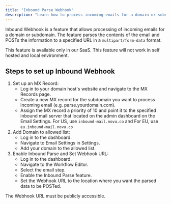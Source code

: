 ```yaml
---
title: "Inbound Parse Webhook"
description: "Learn how to process incoming emails for a domain or subdomain"
---
```


Inbound Webhook is a feature that allows processing of incoming emails for a domain or subdomain. The feature parses the contents of the email and POSTs the information to a specified URL in a `multipart/form-data` format.

<Note>
  This feature is available only in our SaaS. This feature will not work in self
  hosted and local environment.
</Note>

## Steps to set up Inbound Webhook

1. Set up an MX Record:
   - Log in to your domain host's website and navigate to the MX Records page.
   - Create a new MX record for the subdomain you want to process incoming email (e.g. parse.yourdomain.com).
   - Assign the MX record a priority of 10 and point it to the specified inbound mail server that located on the admin dashboard on the Email Settings.
     <Info>
       For US, use `inbound-mail.novu.co` and For EU, use
       `eu.inbound-mail.novu.co`
     </Info>
2. Add Domain to allowed list:
   - Log in to the dashboard.
   - Navigate to Email Settings in Settings.
   - Add your domain to the allowed list.
3. Enable Inbound Parse and Set Webhook URL:
   - Log in to the dashboard.
   - Navigate to the Workflow Editor.
   - Select the email step.
   - Enable the Inbound Parse feature.
   - Set the Webhook URL to the location where you want the parsed data to be POSTed.

<Note>The Webhook URL must be publicly accessible.</Note>
